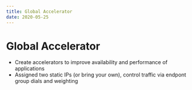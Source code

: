 ```yaml
---
title: Global Accelerator
date: 2020-05-25
---
```


# Global Accelerator

- Create accelerators to improve availability and performance of applications
- Assigned two static IPs (or bring your own), control traffic via endpont group dials and weighting
